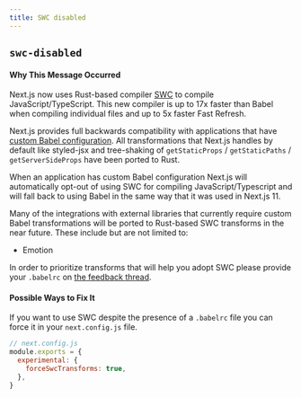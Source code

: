 ```yaml
---
title: SWC disabled
---
```


## `swc-disabled`

#### Why This Message Occurred

Next.js now uses Rust-based compiler [SWC](https://swc.rs/) to compile JavaScript/TypeScript. This new compiler is up to 17x faster than Babel when compiling individual files and up to 5x faster Fast Refresh.

Next.js provides full backwards compatibility with applications that have [custom Babel configuration](https://nextjs.org/docs/advanced-features/customizing-babel-config). All transformations that Next.js handles by default like styled-jsx and tree-shaking of `getStaticProps` / `getStaticPaths` / `getServerSideProps` have been ported to Rust.

When an application has custom Babel configuration Next.js will automatically opt-out of using SWC for compiling JavaScript/Typescript and will fall back to using Babel in the same way that it was used in Next.js 11.

Many of the integrations with external libraries that currently require custom Babel transformations will be ported to Rust-based SWC transforms in the near future. These include but are not limited to:

- Emotion

In order to prioritize transforms that will help you adopt SWC please provide your `.babelrc` on [the feedback thread](https://github.com/vercel/next.js/discussions/30174).

#### Possible Ways to Fix It

If you want to use SWC despite the presence of a `.babelrc` file you can force it in your `next.config.js` file.

```js
// next.config.js
module.exports = {
  experimental: {
    forceSwcTransforms: true,
  },
}
```
